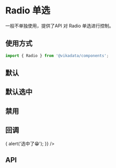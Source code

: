 
<Meta title="表单组件/Radio 单选/文档" />

# Radio 单选

一般不单独使用，提供了API 对 Radio 单选进行控制。

## 使用方式

```jsx
import { Radio } from '@vikadata/components';
```

## 默认

<Canvas>
<ThemeToggle>
 <Radio />
</ThemeToggle>
</Canvas>

## 默认选中

<Canvas>
<ThemeToggle>
 <Radio checked />
</ThemeToggle>
</Canvas>

## 禁用

<Canvas>
<ThemeToggle>
  <Radio disabled />
  <Radio disabled checked />
</ThemeToggle>
</Canvas>

## 回调

<Canvas>
<ThemeToggle>
 <Radio onChange={() => {
    alert('选中了😁');
  }} />
</ThemeToggle>
</Canvas>

## API

<ArgsTable of={Radio} />